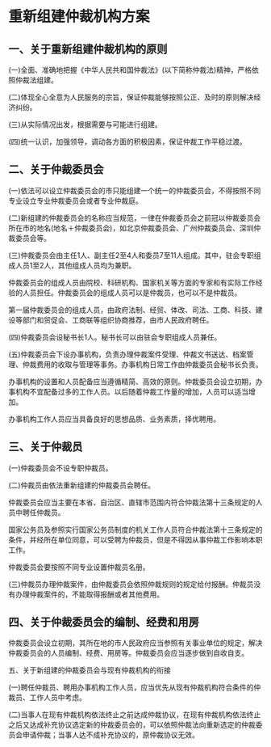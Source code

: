 # 重新组建仲裁机构方案

  

## 一、关于重新组建仲裁机构的原则

(一)全面、准确地把握《中华人民共和国仲裁法》(以下简称仲裁法)精神，严格依照仲裁法组建。

(二)体现全心全意为人民服务的宗旨，保证仲裁能够按照公正、及时的原则解决经济纠纷。

(三)从实际情况出发，根据需要与可能进行组建。

(四)统一认识，加强领导，调动各方面的积极因素，保证仲裁工作平稳过渡。

## 二、关于仲裁委员会

(一)依法可以设立仲裁委员会的市只能组建一个统一的仲裁委员会，不得按照不同专业设立专业仲裁委员会或者专业仲裁庭。

(二)新组建的仲裁委员会的名称应当规范，一律在仲裁委员会之前冠以仲裁委员会所在市的地名(地名＋仲裁委员会)，如北京仲裁委员会、广州仲裁委员会、深圳仲裁委员会等。

(三)仲裁委员会由主任1人、副主任2至4人和委员7至11人组成。其中，驻会专职组成人员1至2人，其他组成人员均为兼职。

仲裁委员会的组成人员由院校、科研机构、国家机关等方面的专家和有实际工作经验的人员担任。仲裁委员会的组成人员可以是仲裁员，也可以不是仲裁员。

第一届仲裁委员会的组成人员，由政府法制、经贸、体改、司法、工商、科技、建设等部门和贸促会、工商联等组织协商推荐，由市人民政府聘任。

(四)仲裁委员会设秘书长1人。秘书长可以由驻会专职组成人员兼任。

(五)仲裁委员会下设办事机构，负责办理仲裁案件受理、仲裁文书送达、档案管理、仲裁费用的收取与管理等事务。办事机构日常工作由仲裁委员会秘书长负责。

办事机构的设置和人员配备应当遵循精简、高效的原则。仲裁委员会设立初期，办事机构不宜配备过多的工作人员。以后随着仲裁工作量的增加，人员可以适当增加。

办事机构工作人员应当具备良好的思想品质、业务素质，择优聘用。

## 三、关于仲裁员

(一)仲裁委员会不设专职仲裁员。

(二)仲裁员由依法重新组建的仲裁委员会聘任。

仲裁委员会应当主要在本省、自治区、直辖市范围内符合仲裁法第十三条规定的人员中聘任仲裁员。

国家公务员及参照实行国家公务员制度的机关工作人员符合仲裁法第十三条规定的条件，并经所在单位同意，可以受聘为仲裁员，但是不得因从事仲裁工作影响本职工作。

仲裁委员会要按照不同专业设置仲裁员名册。

(三)仲裁员办理仲裁案件，由仲裁委员会依照仲裁规则的规定给付报酬。仲裁员没有办理仲裁案件的，不能取得报酬或者其他费用。

## 四、关于仲裁委员会的编制、经费和用房

仲裁委员会设立初期，其所在地的市人民政府应当参照有关事业单位的规定，解决仲裁委员会的人员编制、经费、用房等。仲裁委员会应当逐步做到自收自支。

五、关于新组建的仲裁委员会与现有仲裁机构的衔接

(一)聘任仲裁员、聘用办事机构工作人员，应当优先从现有仲裁机构符合条件的仲裁员、工作人员中考虑。

(二)当事人在现有仲裁机构依法终止之前达成仲裁协议，在现有仲裁机构依法终止之后又达成补充协议选定新的仲裁委员会的，可以依照仲裁法向重新选定的仲裁委员会申请仲裁；当事人达不成补充协议的，原仲裁协议无效。